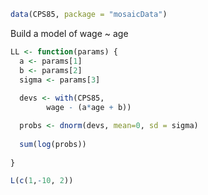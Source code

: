 ```r
data(CPS85, package = "mosaicData")
```


Build a model of wage ~ age

```r
LL <- function(params) {
  a <- params[1]
  b <- params[2]
  sigma <- params[3]
  
  devs <- with(CPS85,
        wage - (a*age + b))

  probs <- dnorm(devs, mean=0, sd = sigma)
  
  sum(log(probs))
  
}
```

```r
L(c(1,-10, 2))
```